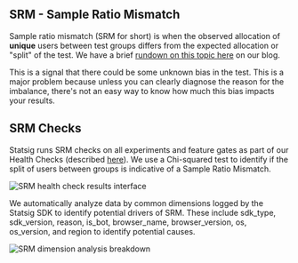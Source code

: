 ## SRM - Sample Ratio Mismatch

Sample ratio mismatch (SRM for short) is when the observed allocation of __unique__ users between test groups differs from the expected allocation or "split" of the test. We have a brief [rundown on this topic here](https://www.statsig.com/blog/sample-ratio-mismatch) on our blog.

This is a signal that there could be some unknown bias in the test. This is a major problem because unless you can clearly diagnose the reason for the imbalance, there's not an easy way to know how much this bias impacts your results.

## SRM Checks

Statsig runs SRM checks on all experiments and feature gates as part of our Health Checks (described [here](/experiments-plus/monitor)). We use a Chi-squared test to identify if the split of users between groups is indicative of a Sample Ratio Mismatch.

<Frame>
  <img src="/images/experiments/srm-checks-health.png" alt="SRM health check results interface" />
</Frame>

We automatically analyze data by common dimensions logged by the Statsig SDK to identify potential drivers of SRM. These include sdk_type, sdk_version, reason, is_bot, browser_name, browser_version, os, os_version, and region to identify potential causes.

<Frame>
  <img src="/images/experiments/srm-checks-dimensions.png" alt="SRM dimension analysis breakdown" />
</Frame>
